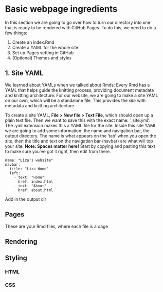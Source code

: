 # Basic webpage ingredients

In this section we are going to go over how to turn our directory into one that is ready to be rendered with GitHub Pages. To do this, we need to do a few things:

1. Create an index.Rmd  
2. Create a YAML for the whole site  
3. Set up Pages setting in GitHub
4. (Optional) Themes and styles  


## 1. Site YAML

We learned about YAMLs when we talked about Rmds: Every Rmd has a YAML that helps guide the knitting process, providing document metadata and knitting architecture. For our website, we are going to make a site YAML on our own, which will be a standalone file. This provides the _site_ with metadata and knitting architecture. 

To create a site YAML, **File > New file > Text File**, which should open up a plain text file. Then we want to save this with the exact name: '_site.yml'. The .yml extension makes this a YAML file for the site. Inside this site YAML we are going to add some information: the name and navigation bar, the output directory. The name is what appears on the 'tab' when you open the site, then the title and text on the navigation bar (navbar) are what will top your site. **Note: Spaces matter here!** Start by copying and pasting this text to make sure you've got it right, then edit from there.

```
name: "Liza's website"
navbar:
  title: "Liza Wood"
  left:
    - text: "Home"
      href: index.html
    - text: "About"
      href: about.html
```

Add in the output dir

## Pages

These are your Rmd files, where each file is a oage

## Rendering

## Styling

### HTML

### CSS
